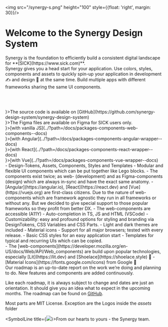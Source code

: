 

<Meta title="Welcome" />

<img src="/synergy-s.png" height="100" style={{float: 'right', margin: 30}}/>

<h1 style={{marginBottom:0}}>Welcome to the Synergy Design System</h1>
<div style={{fontSize:"x-large", color: 'var(--syn-color-neutral-800)', margin:0}} className="sb-unstyled">Synergy is the foundation to efficiently build a consistent digital landscape for **[SICK](https://www.sick.com)**.</div>
<div style={{fontSize: "medium"}} className="sb-unstyled">
Synergy gives you a head start for your application. Use colors, styles, components and assets to quickly spin-up your application in development ✍ and design 🎨 at the same time.
Build multiple apps with different frameworks sharing the same UI components.
</div>

<br/><br/>

<Chapter title="Sources">
  <SymbolLine title={<img src='/github.png' height='30'/>}>The source code is available on&nbsp;[GitHub](https://github.com/synergy-design-system/synergy-design-system)</SymbolLine><br/>
  <SymbolLine title={<img src="/figma.png" height='30'/>}>The Figma files are available on Figma for SICK users only.</SymbolLine>
</Chapter><br/>

<Chapter title="Getting started">
  <SymbolLine title={<img src="/html5.png" height="35" style={{margin: '0 8px'}}/>}>[with vanilla JS](../?path=/docs/packages-components-web-components--docs)</SymbolLine><br/>
  <SymbolLine title={<img src="/ng.webp" height="50"/>}>[with Angular](../?path=/docs/packages-components-angular-wrapper--docs)</SymbolLine><br/>
  <SymbolLine title={<img src="/react.webp" height="50"/>}>[with React](../?path=/docs/packages-components-react-wrapper--docs)</SymbolLine><br/>
  <SymbolLine title={<img src="/vue.webp" height="50"/>}>[with Vue](../?path=/docs/packages-components-vue-wrapper--docs)</SymbolLine>
</Chapter><br/>

<Chapter title="Offerings">
- Design-Tokens, Assets, Components, Styles and Templates
- Modular and flexible UI components which can be put together like Lego blocks.
  - The components exist twice; as web- (development) and as Figma-components (design) which are always in-sync and have the exact same anatomy.
  - [Angular](https://angular.io), [React](https://react.dev) and [Vue](https://vuejs.org) are first-class citizens. Due to the nature of web-components which are framework agnostic they run in all frameworks or without any. But we decided to give special support to those popular frameworks so they profit from better DX.
  - The web-components are accessible (A11Y)
- Auto-completion in TS, JS and HTML (VSCode)
- Customizability: easy and profound options for styling and branding via DesignTokens, CSS Variables and CSS Parts.
- Light and dark themes are included
- Material icons
- Support for all major browsers; tested with every release.
- Basic CSS styles for an easy application start
- Templates for typical and recurring UIs which can be copied.
</Chapter><br/>

<Chapter title="Foundations">
- The [web-components](https://developer.mozilla.org/en-US/docs/Web/API/Web_components) are build upon popular technologies, especially [Lit](https://lit.dev) and [Shoelace](https://shoelace.style) 🙏
- [Material Icons](https://fonts.google.com/icons) from Google 🙏
</Chapter><br/>

<Chapter title="Roadmap">
Our roadmap is an up-to-date report on the work we’re doing and planning to do. New features and components are added continuously.

Like each roadmap, it is always subject to change and dates are just an orientation.
It should give you an idea what to expect in the upcoming months. 
The roadmap can be found on [GitHub](https://github.com/synergy-design-system/synergy-design-system/wiki/Component-development-state-and-Roadmap).
</Chapter><br/>

<Chapter title="License">

Most parts are MIT License.
Exception are the Logos inside the _assets_ folder
</Chapter><br/>

<SymbolLine title={<img src="/heart.svg"/>}>From our hearts to yours - the Synergy team.</SymbolLine>
